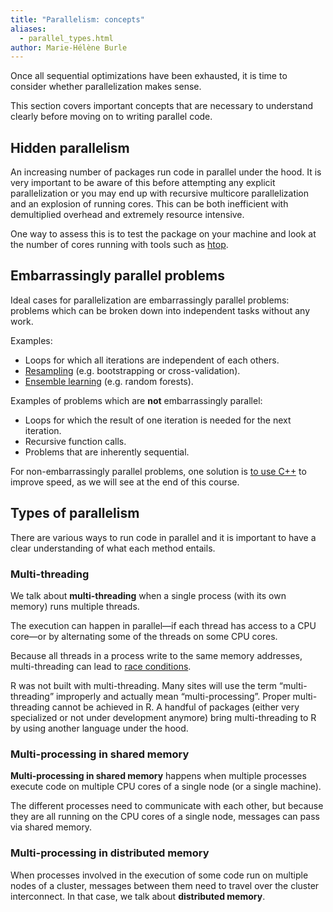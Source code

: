 ```yaml
---
title: "Parallelism: concepts"
aliases:
  - parallel_types.html
author: Marie-Hélène Burle
---
```


:::{.def}

Once all sequential optimizations have been exhausted, it is time to consider whether parallelization makes sense.

This section covers important concepts that are necessary to understand clearly before moving on to writing parallel code.

:::

## Hidden parallelism

An increasing number of packages run code in parallel under the hood. It is very important to be aware of this before attempting any explicit parallelization or you may end up with recursive multicore parallelization and an explosion of running cores. This can be both inefficient with demultiplied overhead and extremely resource intensive.

One way to assess this is to test the package on your machine and look at the number of cores running with tools such as [htop](https://htop.dev/).

## Embarrassingly parallel problems

Ideal cases for parallelization are embarrassingly parallel problems: problems which can be broken down into independent tasks without any work.

Examples:

- Loops for which all iterations are independent of each others.
- [Resampling](https://en.wikipedia.org/wiki/Resampling_(statistics)) (e.g. bootstrapping or cross-validation).
- [Ensemble learning](https://en.wikipedia.org/wiki/Ensemble_learning) (e.g. random forests).

Examples of problems which are **not** embarrassingly parallel:

- Loops for which the result of one iteration is needed for the next iteration.
- Recursive function calls.
- Problems that are inherently sequential.

For non-embarrassingly parallel problems, one solution is [to use C++](hpc_rcpp.html) to improve speed, as we will see at the end of this course.

## Types of parallelism

There are various ways to run code in parallel and it is important to have a clear understanding of what each method entails.

### Multi-threading

We talk about **multi-threading** when a single process (with its own memory) runs multiple threads.

The execution can happen in parallel—if each thread has access to a CPU core—or by alternating some of the threads on some CPU cores.

Because all threads in a process write to the same memory addresses, multi-threading can lead to [race conditions](https://en.wikipedia.org/wiki/Race_condition).

R was not built with multi-threading. Many sites will use the term "multi-threading" improperly and actually mean "multi-processing". Proper multi-threading cannot be achieved in R. A handful of packages (either very specialized or not under development anymore) bring multi-threading to R by using another language under the hood.

### Multi-processing in shared memory

**Multi-processing in shared memory** happens when multiple processes execute code on multiple CPU cores of a single node (or a single machine).

The different processes need to communicate with each other, but because they are all running on the CPU cores of a single node, messages can pass via shared memory.

### Multi-processing in distributed memory

When processes involved in the execution of some code run on multiple nodes of a cluster, messages between them need to travel over the cluster interconnect. In that case, we talk about **distributed memory**.
